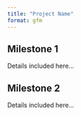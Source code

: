 ```yaml
---
title: "Project Name"
format: gfm
---
```


## Milestone 1

Details included here...

## Milestone 2

Details included here...

